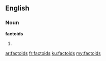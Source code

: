 ==English==

===Noun===
'''factoids'''

# {{plural of|factoid}}

[[ar:factoids]]
[[fr:factoids]]
[[ku:factoids]]
[[my:factoids]]